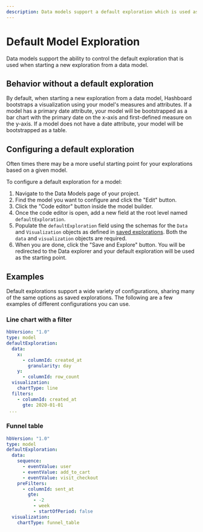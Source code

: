 ```yaml
---
description: Data models support a default exploration which is used as a starting point any time a new exploration is started from the data model.
---
```


# Default Model Exploration

Data models support the ability to control the default exploration that is used when starting a new exploration from a data model.

## Behavior without a default exploration

By default, when starting a new exploration from a data model, Hashboard bootstraps a visualization using your model's measures and attributes.
If a model has a primary date attribute, your model will be bootstrapped as a bar chart with the primary date on the x-axis and first-defined measure on the y-axis.
If a model does not have a date attribute, your model will be bootstrapped as a table.

## Configuring a default exploration

Often times there may be a more useful starting point for your explorations based on a given model.

To configure a default exploration for a model:

1. Navigate to the Data Models page of your project.
2. Find the model you want to configure and click the "Edit" button.
3. Click the "Code editor" button inside the model builder.
4. Once the code editor is open, add a new field at the root level named `defaultExploration`.
5. Populate the `defaultExploration` field using the schemas for the `Data` and `Visualization` objects as defined in [saved explorations](/docs/data-ops/config-schema/saved-explorations). Both the `data` and `visualization` objects are required.
6. When you are done, click the "Save and Explore" button. You will be redirected to the Data explorer and your default exploration will be used as the starting point.

## Examples

Default explorations support a wide variety of configurations, sharing many of the same options as saved explorations.
The following are a few examples of different configurations you can use.

### Line chart with a filter

```yml
hbVersion: "1.0"
type: model
defaultExploration:
  data:
    x:
      - columnId: created_at
        granularity: day
    y:
      - columnId: row_count
  visualization:
    chartType: line
  filters:
    - columnId: created_at
      gte: 2020-01-01
 ...
```

### Funnel table

```yml
hbVersion: "1.0"
type: model
defaultExploration:
  data:
    sequence:
      - eventValue: user
      - eventValue: add_to_cart
      - eventValue: visit_checkout
    preFilters:
      - columnId: sent_at
        gte:
          - -2
          - week
          - startOfPeriod: false
  visualization:
    chartType: funnel_table
```

